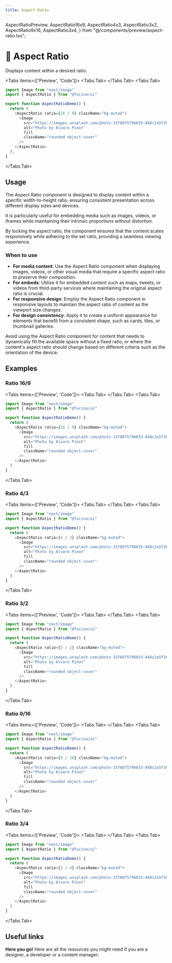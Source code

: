 ```yaml
---
title: Aspect Ratio
---
```



  AspectRatioPreview,
  AspectRatio16x9,
  AspectRatio4x3,
  AspectRatio3x2,
  AspectRatio9x16,
  AspectRatio3x4,
} from "@/components/preview/aspect-ratio.tsx";

# 💠 Aspect Ratio

Displays content within a desired ratio.

<Tabs items={['Preview', 'Code']}>
<Tabs.Tab>
<AspectRatioPreview />
</Tabs.Tab>
<Tabs.Tab>
```js copy filename="aspect-ratio.tsx"
import Image from "next/image"
import { AspectRatio } from "@fucina/ui"

export function AspectRatioDemo() {
  return (
    <AspectRatio ratio={16 / 9} className="bg-muted">
      <Image
        src="https://images.unsplash.com/photo-1576075796033-848c2a5f3696?w=800&dpr=2&q=80"
        alt="Photo by Alvaro Pinot"
        fill
        className="rounded object-cover"
      />
    </AspectRatio>
  );
}
```
</Tabs.Tab>
</Tabs>

## Usage

The Aspect Ratio component is designed to display content within a specific width-to-height ratio, ensuring consistent presentation across different display sizes and devices.

It is particularly useful for embedding media such as images, videos, or iframes while maintaining their intrinsic proportions without distortion.

By locking the aspect ratio, the component ensures that the content scales responsively while adhering to the set ratio, providing a seamless viewing experience.

### When to use

- **For media content**: Use the Aspect Ratio component when displaying images, videos, or other visual media that require a specific aspect ratio to preserve their composition.
- **For embeds**: Utilize it for embedded content such as maps, tweets, or videos from third-party services where maintaining the original aspect ratio is crucial.
- **For responsive design**: Employ the Aspect Ratio component in responsive layouts to maintain the aspect ratio of content as the viewport size changes.
- **For design consistency**: Apply it to create a uniform appearance for elements that benefit from a consistent shape, such as cards, tiles, or thumbnail galleries.

Avoid using the Aspect Ratio component for content that needs to dynamically fill the available space without a fixed ratio, or where the content's aspect ratio should change based on different criteria such as the orientation of the device.

## Examples

### Ratio 16/9

<Tabs items={['Preview', 'Code']}>
<Tabs.Tab>
<AspectRatio16x9 />
</Tabs.Tab>
<Tabs.Tab>
```js copy {6} /ratio/ filename="aspect-ratio.tsx"
import Image from "next/image"
import { AspectRatio } from "@fucina/ui"

export function AspectRatioDemo() {
  return (
    <AspectRatio ratio={16 / 9} className="bg-muted">
      <Image
        src="https://images.unsplash.com/photo-1576075796033-848c2a5f3696?w=800&dpr=2&q=80"
        alt="Photo by Alvaro Pinot"
        fill
        className="rounded object-cover"
      />
    </AspectRatio>
  )
}
```
</Tabs.Tab>
</Tabs>

### Ratio 4/3

<Tabs items={['Preview', 'Code']}>
<Tabs.Tab>
<AspectRatio4x3 />
</Tabs.Tab>
<Tabs.Tab>
```js copy {6} /ratio/ filename="aspect-ratio.tsx"
import Image from "next/image"
import { AspectRatio } from "@fucina/ui"

export function AspectRatioDemo() {
  return (
    <AspectRatio ratio={4 / 3} className="bg-muted">
      <Image
        src="https://images.unsplash.com/photo-1576075796033-848c2a5f3696?w=800&dpr=2&q=80"
        alt="Photo by Alvaro Pinot"
        fill
        className="rounded object-cover"
      />
    </AspectRatio>
  )
}
```
</Tabs.Tab>
</Tabs>

### Ratio 3/2

<Tabs items={['Preview', 'Code']}>
<Tabs.Tab>
<AspectRatio3x2 />
</Tabs.Tab>
<Tabs.Tab>
```js copy {6} /ratio/ filename="aspect-ratio.tsx"
import Image from "next/image"
import { AspectRatio } from "@fucina/ui"

export function AspectRatioDemo() {
  return (
    <AspectRatio ratio={3 / 2} className="bg-muted">
      <Image
        src="https://images.unsplash.com/photo-1576075796033-848c2a5f3696?w=800&dpr=2&q=80"
        alt="Photo by Alvaro Pinot"
        fill
        className="rounded object-cover"
      />
    </AspectRatio>
  )
}
```
</Tabs.Tab>
</Tabs>

### Ratio 9/16

<Tabs items={['Preview', 'Code']}>
<Tabs.Tab>
<AspectRatio9x16 />
</Tabs.Tab>
<Tabs.Tab>
```js copy {6} /ratio/ filename="aspect-ratio.tsx"
import Image from "next/image"
import { AspectRatio } from "@fucina/ui"

export function AspectRatioDemo() {
  return (
    <AspectRatio ratio={9 / 16} className="bg-muted">
      <Image
        src="https://images.unsplash.com/photo-1576075796033-848c2a5f3696?w=800&dpr=2&q=80"
        alt="Photo by Alvaro Pinot"
        fill
        className="rounded object-cover"
      />
    </AspectRatio>
  )
}
```
</Tabs.Tab>
</Tabs>

### Ratio 3/4

<Tabs items={['Preview', 'Code']}>
<Tabs.Tab>
<AspectRatio3x4 />
</Tabs.Tab>
<Tabs.Tab>
```js copy {6} /ratio/ filename="aspect-ratio.tsx"
import Image from "next/image"
import { AspectRatio } from "@fucina/ui"

export function AspectRatioDemo() {
  return (
    <AspectRatio ratio={3 / 4} className="bg-muted">
      <Image
        src="https://images.unsplash.com/photo-1576075796033-848c2a5f3696?w=800&dpr=2&q=80"
        alt="Photo by Alvaro Pinot"
        fill
        className="rounded object-cover"
      />
    </AspectRatio>
  )
}
```
</Tabs.Tab>
</Tabs>

## Useful links

**Here you go!** Here are all the resources you might need if you are a designer, a developer or a content manager:

<Cards className="mt-8">
  <Card
    title="🤖 Storybook"
    href="https://fucina-storybook.vercel.app/?path=/docs/components-aspectratio--documentation"
  />
  <Card
    title="🪄 Figma"
    href="https://www.figma.com/design/Jfto7FUoU7mSpnv9uESD60/%F0%9F%94%A5-Fucina---Design-System?node-id=639-4766&t=djNmFHh9aJkVZtk7-1"
  />
  <Card
    title="🐝 API Reference"
    href="https://www.radix-ui.com/primitives/docs/components/aspect-ratio#api-reference"
  />
</Cards>
